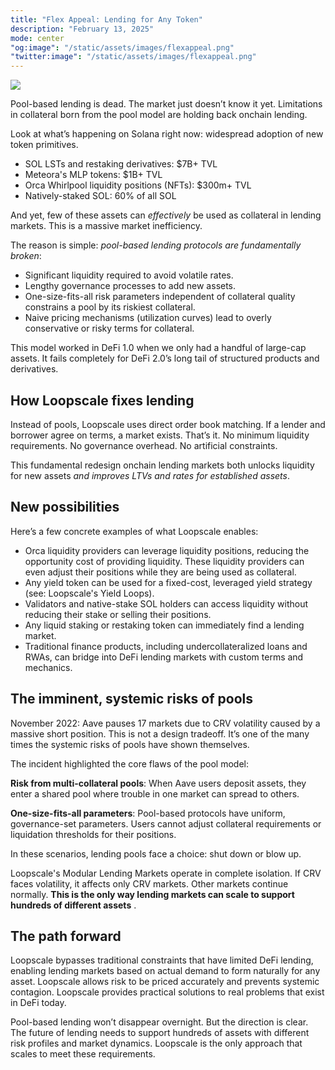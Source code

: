 ```yaml
---
title: "Flex Appeal: Lending for Any Token"
description: "February 13, 2025"
mode: center
"og:image": "/static/assets/images/flexappeal.png"
"twitter:image": "/static/assets/images/flexappeal.png"
---
```


![](/static/assets/images/flexappeal.png)

Pool-based lending is dead. The market just doesn’t know it yet. Limitations in collateral born from the pool model are holding back onchain lending.

Look at what’s happening on Solana right now: widespread adoption of new token primitives.

- SOL LSTs and restaking derivatives: $7B+ TVL
- Meteora's MLP tokens: $1B+ TVL
- Orca Whirlpool liquidity positions (NFTs): $300m+ TVL
- Natively-staked SOL: 60% of all SOL

And yet, few of these assets can _effectively_ be used as collateral in lending markets. This is a massive market inefficiency.

The reason is simple: _pool-based lending protocols are fundamentally broken_:

- Significant liquidity required to avoid volatile rates.
- Lengthy governance processes to add new assets.
- One-size-fits-all risk parameters independent of collateral quality constrains a pool by its riskiest collateral.
- Naive pricing mechanisms (utilization curves) lead to overly conservative or risky terms for collateral.

This model worked in DeFi 1.0 when we only had a handful of large-cap assets. It fails completely for DeFi 2.0’s long tail of structured products and derivatives.

## How Loopscale fixes lending

Instead of pools, Loopscale uses direct order book matching. If a lender and borrower agree on terms, a market exists. That’s it. No minimum liquidity requirements. No governance overhead. No artificial constraints.

This fundamental redesign onchain lending markets both unlocks liquidity for new assets _and improves LTVs and rates for established assets_.

## New possibilities

Here’s a few concrete examples of what Loopscale enables:

- Orca liquidity providers can leverage liquidity positions, reducing the opportunity cost of providing liquidity. These liquidity providers can even adjust their positions while they are being used as collateral.
- Any yield token can be used for a fixed-cost, leveraged yield strategy (see: Loopscale's Yield Loops).
- Validators and native-stake SOL holders can access liquidity without reducing their stake or selling their positions.
- Any liquid staking or restaking token can immediately find a lending market.
- Traditional finance products, including undercollateralized loans and RWAs, can bridge into DeFi lending markets with custom terms and mechanics.

## The imminent, systemic risks of pools

November 2022: Aave pauses 17 markets due to CRV volatility caused by a massive short position. This is not a design tradeoff. It’s one of the many times the systemic risks of pools have shown themselves.

The incident highlighted the core flaws of the pool model:

**Risk from multi-collateral pools**: When Aave users deposit assets, they enter a shared pool where trouble in one market can spread to others.

**One-size-fits-all parameters**: Pool-based protocols have uniform, governance-set parameters. Users cannot adjust collateral requirements or liquidation thresholds for their positions.

In these scenarios, lending pools face a choice: shut down or blow up.

Loopscale's Modular Lending Markets operate in complete isolation. If CRV faces volatility, it affects only CRV markets. Other markets continue normally. **This is the only way lending markets can scale to support hundreds of different assets**
.

## The path forward

Loopscale bypasses traditional constraints that have limited DeFi lending, enabling lending markets based on actual demand to form naturally for any asset. Loopscale allows risk to be priced accurately and prevents systemic contagion. Loopscale provides practical solutions to real problems that exist in DeFi today.

Pool-based lending won’t disappear overnight. But the direction is clear. The future of lending needs to support hundreds of assets with different risk profiles and market dynamics. Loopscale is the only approach that scales to meet these requirements.
